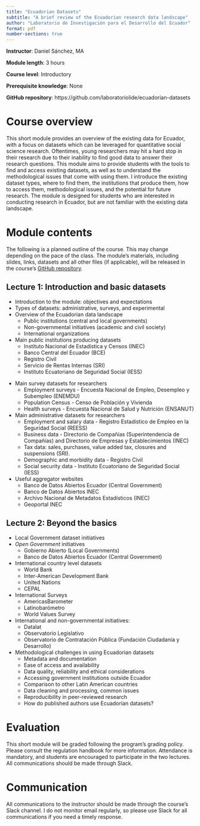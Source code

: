 ```yaml
---
title: "Ecuadorian Datasets"
subtitle: "A brief review of the Ecuadorian research data landscape"
author: "Laboratorio de Investigación para el Desarrollo del Ecuador"
format: pdf
number-sections: true
---
```


**Instructor**: Daniel Sánchez, MA

**Module length**: 3 hours

**Course level**: Introductory

**Prerequisite knowledge**: None

**GitHub repository**: https://github.com/laboratoriolide/ecuadorian-datasets

# Course overview

This short module provides an overview of the existing data for Ecuador, with a focus on datasets which can be leveraged for quantitative social science research. Oftentimes, young researchers may hit a hard stop in their research due to their inability to find good data to answer their research questions. This module aims to provide students with the tools to find and access existing datasets, as well as to understand the methodological issues that come with using them. I introduce the existing dataset types, where to find them, the institutions that produce them, how to access them, methodological issues, and the potential for future research. The module is designed for students who are interested in conducting research in Ecuador, but are not familiar with the existing data landscape.

# Module contents {#sec-contents}

The following is a planned outline of the course. This may change depending on the pace of the class. The module's materials, including slides, links, datasets and all other files (if applicable), will be released in the course's [GitHub repository](https://github.com/laboratoriolide/ecuadorian-datasets).

## Lecture 1: Introduction and basic datasets

- Introduction to the module: objectives and expectations
- Types of datasets: administrative, surveys, and experimental
- Overview of the Ecuadorian data landscape
    - Public institutions (central and local governments)
    - Non-governmental initiatives (academic and civil society)
    - International organizations

- Main public institutions producing datasets
    - Instituto Nacional de Estadística y Censos (INEC)
    - Banco Central del Ecuador (BCE)
    - Registro Civil
    - Servicio de Rentas Internas (SRI)
    - Instituto Ecuatoriano de Seguridad Social (IESS)

<!-- 

For each dataset, we'll cover the following aspects:
 - What is the dataset about?
 - What can you do with it?
 - How to access it?
 - Where to find documentation?
 - Problems and limitations
 - Examples of research using the dataset

!--->

- Main survey datasets for researchers
    - Employment surveys - Encuesta Nacional de Empleo, Desempleo y Subempleo (ENEMDU)
    - Population Census - Censo de Población y Vivienda 
    - Health surveys - Encuesta Nacional de Salud y Nutrición (ENSANUT)

- Main administrative datasets for researchers
    - Employment and salary data - Registro Estadístico de Empleo en la Seguridad Social (REESS)
    - Business data - Directorio de Compañías (Superintendencia de Compañías) and Directorio de Empresas y Establecimientos (INEC)
    - Tax data: sales, purchases, value added tax, closures and suspensions (SRI).
    - Demographic and morbidity data - Registro Civil
    - Social security data - Instituto Ecuatoriano de Seguridad Social (IESS)

- Useful aggregator websites
    - Banco de Datos Abiertos Ecuador (Central Government)
    - Banco de Datos Abiertos INEC
    - Archivo Nacional de Metadatos Estadísticos (INEC)
    - Geoportal INEC

## Lecture 2: Beyond the basics

- Local Government dataset initiatives
- *Open Government* initiatives
    - Gobierno Abierto (Local Governments)
    - Banco de Datos Abiertos Ecuador (Central Government)
- International country level datasets
    - World Bank
    - Inter-American Development Bank
    - United Nations
    - CEPAL
- International Surveys
    - AmericasBarometer
    - Latinobarómetro
    - World Values Survey
- International and non-governmental initiatives:
    - Datalat
    - Observatorio Legislativo
    - Observatorio de Contratación Pública (Fundación Ciudadanía y Desarrollo)

- Methodological challenges in using Ecuadorian datasets
    - Metadata and documentation
    - Ease of access and availability
    - Data quality, reliability and ethical considerations
    - Accessing government institutions outside Ecuador
    - Comparison to other Latin American countries
    - Data cleaning and processing, common issues
    - Reproducibility in peer-reviewed research
    - How do published authors use Ecuadorian datasets?

# Evaluation

This short module will be graded following the program's grading policy. Please consult the regulation handbook for more information. Attendance is mandatory, and students are encouraged to participate in the two lectures. All communications should be made through Slack. 

# Communication

All communications to the instructor should be made through the course's Slack channel. I do not monitor email regularly, so please use Slack for all communications if you need a timely response.
